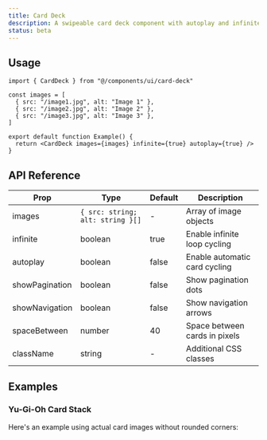 ```yaml
---
title: Card Deck
description: A swipeable card deck component with autoplay and infinite scroll options.
status: beta
---
```


<ComponentPreview name="card-deck-demo" />

<Installation name="card-deck" />

## Usage

```tsx
import { CardDeck } from "@/components/ui/card-deck"

const images = [
  { src: "/image1.jpg", alt: "Image 1" },
  { src: "/image2.jpg", alt: "Image 2" },
  { src: "/image3.jpg", alt: "Image 3" },
]

export default function Example() {
  return <CardDeck images={images} infinite={true} autoplay={true} />
}
```

## API Reference

| Prop           | Type                             | Default | Description                   |
| -------------- | -------------------------------- | ------- | ----------------------------- |
| images         | `{ src: string; alt: string }[]` | -       | Array of image objects        |
| infinite       | boolean                          | true    | Enable infinite loop cycling  |
| autoplay       | boolean                          | false   | Enable automatic card cycling |
| showPagination | boolean                          | false   | Show pagination dots          |
| showNavigation | boolean                          | false   | Show navigation arrows        |
| spaceBetween   | number                           | 40      | Space between cards in pixels |
| className      | string                           | -       | Additional CSS classes        |

## Examples

### Yu-Gi-Oh Card Stack

Here's an example using actual card images without rounded corners:

<ComponentPreview name="card-stack-yugioh-demo" />
